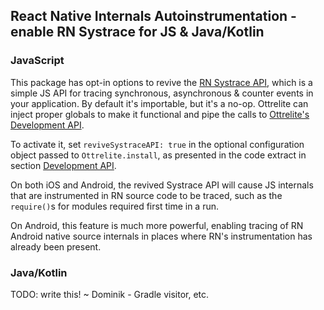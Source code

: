 ## React Native Internals Autoinstrumentation - enable RN Systrace for JS & Java/Kotlin

### JavaScript

This package has opt-in options to revive the [RN Systrace API](https://reactnative.dev/docs/systrace), which is a simple JS API for tracing synchronous, asynchronous & counter events in your application. By default it's importable, but it's a no-op. Ottrelite can inject proper globals to make it functional and pipe the calls to [Ottrelite's Development API](#development-api).

To activate it, set `reviveSystraceAPI: true` in the optional configuration object passed to `Ottrelite.install`, as presented in the code extract in section [Development API](#development-api).

On both iOS and Android, the revived Systrace API will cause JS internals that are instrumented in RN source code to be traced, such as the `require()`s for modules required first time in a run.

On Android, this feature is much more powerful, enabling tracing of RN Android native source internals in places where RN's instrumentation has already been present.

### Java/Kotlin

TODO: write this! ~ Dominik - Gradle visitor, etc.
